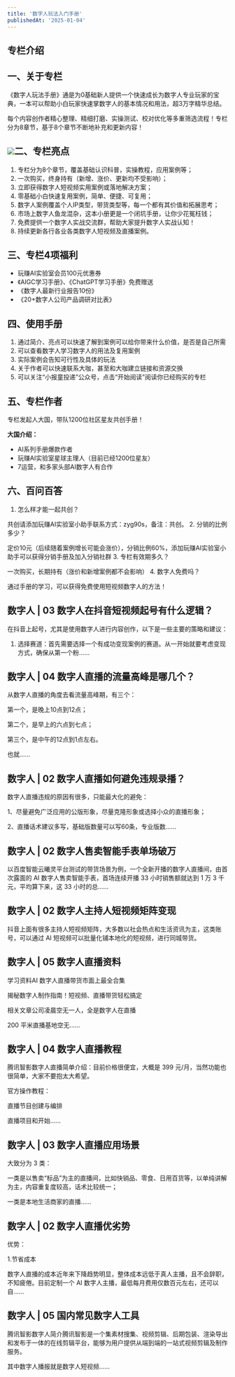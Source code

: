 ```yaml
---
title: '数字人玩法入门手册'
publishedAt: '2025-01-04'
---
```


## 专栏介绍

**一、关于专栏**
----------

《数字人玩法手册》通是为0基础新人提供一个快速成长为数字人专业玩家的宝典，一本可以帮助小白玩家快速掌数字人的基本情况和用法，超3万字精华总结。

每个内容创作者精心整理、精细打磨、实操测试、校对优化等多重筛选流程！专栏分为8章节，基于8个章节不断地补充和更新内容！

![](https://static.xiaobot.net/file/2023-12-09/4628/2e3f4c16e80dc4b9c844cccd7e5da535.png)**二、专栏亮点**
----------

1. 专栏分为8个章节，覆盖基础认识科普，实操教程，应用案例等；
2. 一次购买，终身持有（新增、涨价、更新均不受影响）；
3. 立即获得数字人短视频实用案例或落地解决方案；
4. 零基础小白快速复用案例，简单、便捷、可复用；
5. 数字人案例覆盖个人IP类型，带货类型等，每一个都有其价值和拓展思考；
6. 市场上数字人鱼龙混杂，这本小册更是一个闭坑手册，让你少花冤枉钱；
7. 免费提供一个数字人实战交流群，帮助大家提升数字人实战认知！
8. 持续更新各行各业各类数字人短视频及直播案例。

**三、专栏4项福利**
------------

* 玩赚AI实验室会员100元优惠券
* 《AIGC学习手册》、《ChatGPT学习手册》免费赠送
* 《数字人最新行业报告10份》
* 《20+数字人公司产品调研对比表》

**四、使用手册**
----------

1. 通过简介、亮点可以快速了解到案例可以给你带来什么价值，是否是自己所需
2. 可以查看数字人学习数字人的用法及复用案例
3. 实际案例会告知可行性及具体的玩法
4. 关于作者可以快速联系大咖，甚至和大咖建立链接和资源交换
5. 可以关注“小报童投递”公众号，点击“开始阅读”阅读你已经购买的专栏

**五、专栏作者**
----------

专栏发起人大国，带队1200位社区星友共创手册！

**大国介绍：**

* AI系列手册爆款作者
* 玩赚AI实验室星球主理人（目前已经1200位星友）
* 7运营，和多家头部AI数字人有合作

**六、百问百答**
----------

1. 怎么样才能一起共创？

共创请添加玩赚AI实验室小助手联系方式：zyg90s，备注：共创。
2. 分销的比例多少？

定价10元（后续随着案例增长可能会涨价），分销比例60%，添加玩赚AI实验室小助手可以获得分销手册及加入分销社群
3. 专栏有效期多久？

一次购买，长期持有（涨价和新增案例都不会影响）
4. 数字人免费吗？

通过手册的学习，可以获得免费使用短视频数字人的方法！


## 数字人 | 03 数字人在抖音短视频起号有什么逻辑？
在抖音上起号，尤其是使用数字人进行内容创作，以下是一些主要的策略和建议：

1. 选择赛道：首先需要选择一个有成功变现案例的赛道。从一开始就要考虑变现方式，确保从第一个粉......

## 数字人 | 04 数字人直播的流量高峰是哪几个？
从数字人直播的角度去看流量高峰期，有三个：

第一个，是晚上10点到12点；

第二个，是早上的六点到七点；

第三个，是中午的12点到1点左右。

也就......

## 数字人 | 02 数字人直播如何避免违规录播？
数字人直播违规的原因有很多，只能最大化的避免：

1、尽量避免广泛应用的公版形象，尽量克隆形象或选择小众的直播形象；

2、直播话术建议多写，基础版数量可以写60条，专业版数......

## 数字人 | 02 数字人售卖智能手表单场破万
以百度智能云曦灵平台测试的带货场景为例，一个全新开播的数字人直播间，由首次露面的 AI 数字人售卖智能手表，首场连续开播 33 小时销售额就达到 1 万 3 千元，平均算下来，这 33 小时的总......

## 数字人 | 02 数字人主持人短视频矩阵变现
抖音上面有很多主持人短视频矩阵，大多数以社会热点和生活资讯为主，这类账号，可以通过 AI 短视频可以批量化铺本地化的短视频，进行同城带货。

## 数字人 | 05 数字人直播资料
学习资料AI 数字人直播带货市面上最全合集

揭秘数字人制作指南！短视频、直播带货轻松搞定

相关文章公司凌晨空无一人，全是数字人在直播

200 平米直播基地空无......

## 数字人 | 04 数字人直播教程
腾讯智影数字人直播简单介绍：目前价格很便宜，大概是 399 元/月，当然功能也很简单，大家不要抱太大希望。

官方操作教程：

直播节目创建与编排

直播项目和开始......

## 数字人 | 03 数字人直播应用场景
大致分为 3 类：

一类是以售卖“标品”为主的直播间，比如快销品、零食、日用百货等，以单纯讲解为主，内容重复度较高，话术比较统一；

一类是本地生活商家的直播......

## 数字人 | 02 数字人直播优劣势
优势：

1.节省成本

数字人直播的成本近年来下降趋势明显，整体成本远低于真人主播，且不会辞职，不知疲倦。目前定制一个 AI 数字人主播，最低每月费用仅数百元左右，还可以自......

## 数字人 | 05 国内常见数字人工具
腾讯智影数字人简介腾讯智影是一个集素材搜集、视频剪辑、后期包装、渲染导出和发布于一体的在线剪辑平台，能够为用户提供从端到端的一站式视频剪辑及制作服务。

其中数字人播报就是数字人短视频......

